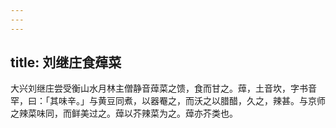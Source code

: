 ```yaml
---
---
---
```

title: 刘继庄食蔊菜
---



大兴刘继庄尝受衡山水月林主僧静音蔊菜之馈，食而甘之。蔊，土音坎，字书音罕，曰：「其味辛。」与黄豆同煮，以器罨之，而沃之以腊醋，久之，辣甚。与京师之辣菜味同，而鲜美过之。蔊以芥辣菜为之。蔊亦芥类也。